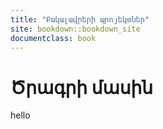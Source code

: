 ```yaml
--- 
title: "Բակալավրերի պրոյեկտներ"
site: bookdown::bookdown_site
documentclass: book
---
```

<!-- 
to serve the book:
  bookdown::serve_book(dir = ".", output_dir = "docs", preview = TRUE, in_session = TRUE, quiet = TRUE)

to kill:
  servr::daemon_stop(1)
-->

# Ծրագրի մասին {-}

hello